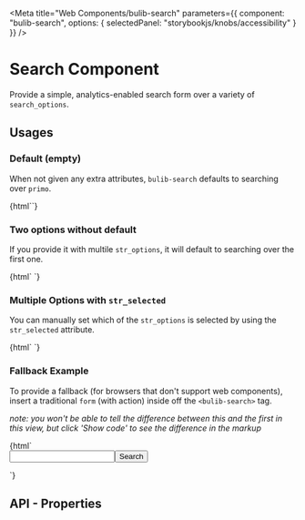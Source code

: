 
<Meta 
  title="Web Components/bulib-search"
  parameters={{
    component: "bulib-search",
    options: { selectedPanel: "storybookjs/knobs/accessibility" }
  }}
/>

# Search Component

Provide a simple, analytics-enabled search form over a variety of `search_options`.

## Usages 

### Default (empty)

When not given any extra attributes, `bulib-search` defaults to searching over `primo`.

<Preview withToolbar>
  <Story name="_default">
    {html`<bulib-search></bulib-search>`}
  </Story>
</Preview>

### Two options without default

If you provide it with multile `str_options`, it will default to searching over the first one.

<Preview withToolbar>
  <Story name="options-no-default">
    {html`
      <bulib-search str_options="primo wp" debug></bulib-search>
    `}
  </Story>
</Preview>


### Multiple Options with `str_selected`

You can manually set which of the `str_options` is selected by using the `str_selected` attribute.

<Preview withToolbar>
  <Story name="options-with-default">
    {html`
      <bulib-search str_options="primo wp help" str_selected="wp" debug></bulib-search>
    `}
  </Story>
</Preview>


### Fallback Example

To provide a fallback (for browsers that don't support web components), insert a traditional `form` (with action) inside 
  off the `<bulib-search>` tag.

_note: you won't be able to tell the difference between this and the first in this view, but click 'Show code' 
  to see the difference in the markup_

<Preview withToolbar>
  <Story name="options-with-fallback">
    {html`
      <bulib-search str_options="guides">
        <form action="http://library.bu.edu/srch.php" method="get">
          <input name="q" type="text" /><button type="submit">Search</button>
        </form>
      </bulib-search>
    `}
  </Story>
</Preview>


## API - Properties 

<Props of="bulib-search" />

